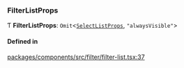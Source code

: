### FilterListProps

Ƭ **FilterListProps**: `Omit`\<[`SelectListProps`](interfaces/SelectListProps.md), `"alwaysVisible"`\>

#### Defined in

[packages/components/src/filter/filter-list.tsx:37](https://github.com/vtex/shoreline/blob/cc3cbcc20/packages/components/src/filter/filter-list.tsx#L37)

